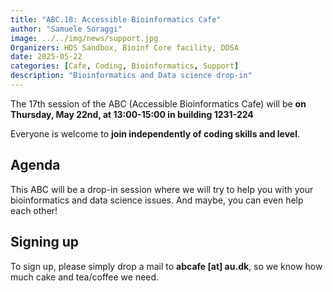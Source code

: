 ```yaml
---
title: "ABC.18: Accessible Bioinformatics Cafe"
author: "Samuele Soraggi"
image: ../../img/news/support.jpg
Organizers: HDS Sandbox, Bioinf Core facility, DDSA
date: 2025-05-22
categories: [Cafe, Coding, Bioinformatics, Support]
description: "Bioinformatics and Data science drop-in"
---
```


The 17th session of the ABC (Accessible Bioinformatics Cafe) will be **on Thursday, May 22nd, at 13:00-15:00 in building 1231-224**

Everyone is welcome to **join independently of coding skills and level**. 

## Agenda
 
This ABC will be a drop-in session where we will try to help you with your bioinformatics and data science issues. And maybe, you can even help each other!

## Signing up

To sign up, please simply drop a mail to **abcafe [at] au.dk**, so we know how much cake and tea/coffee we need.